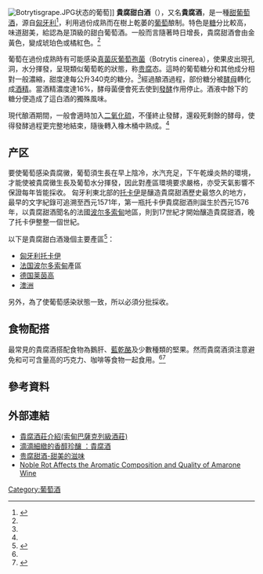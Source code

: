 {{noteTA
|1=zh-tw:托凱;zh:托卡伊;zh-cn:托考伊;
}}
[[File:Botrytisgrape.JPG|thumb]]状态的葡萄]]
'''貴腐甜白酒'''（{{lang-de|Trockenbeerenauslese}}），又名'''貴腐酒'''，是一種[[甜點酒|甜葡萄酒]]，源自[[匈牙利|匈牙利]]<ref name="info">{{Cite web|title=黃金酒-國際金釀聯盟,創造黃金視覺和口感,賦予酒全新的靈魂|url=http://www.goldinalliance.com/chinese/blog/detail.php?dpid=14|accessdate=2020-10-26|work=www.goldinalliance.com|archive-date=2017-09-07|archive-url=https://web.archive.org/web/20170907021723/http://www.goldinalliance.com/chinese/blog/detail.php?dpid=14|dead-url=no}}</ref>，利用過份成熟而在樹上乾萎的[[葡萄|葡萄]]酿制。特色是[[糖|糖]]分比較高，味道甜美，給認為是頂級的甜白葡萄酒。一般而言隨著時日增長，貴腐甜酒會由金黃色，變成琥珀色或橘紅色。<ref name="info" />

葡萄在過份成熟時有可能感染[[真菌|真菌]][[灰葡萄孢菌|灰葡萄孢菌]]（Botrytis cinerea），使果皮出現孔洞，水分揮發，呈現類似葡萄乾的狀態，称[[贵腐|贵腐]]态。這時的葡萄糖分和其他成分相對一般濃縮，甜度達每公升340克的糖分。<ref name="info" />經過酿酒過程，部份糖分被[[酵母|酵母]]轉化成[[乙醇|酒精]]。當酒精濃度達16%，酵母菌便會死去使到[[發酵|發酵]]作用停止。酒液中餘下的糖分便造成了這白酒的獨殊風味。

現代酿酒期間，一般會適時加入[[二氧化硫|二氧化硫]]，不僅終止發酵，還殺死剩餘的酵母，使得發酵過程更完整地結束，隨後轉入橡木桶中熟成。<ref name="info" />

==产区==
要使葡萄感染貴腐黴，葡萄須生長在早上陰冷，水汽充足，下午乾燥炎熱的環境，才能使被貴腐黴生長及葡萄水分揮發，因此對產區環境要求嚴格，亦受天氣影響不保證每年皆能採收。
匈牙利東北部的[[托卡伊葡萄酒產地歷史文化景觀|托卡伊]]是釀造貴腐甜酒歷史最悠久的地方，最早的文字紀錄可追溯至西元1571年，第一瓶托卡伊貴腐甜酒則誕生於西元1576年，以貴腐甜酒聞名的法國[[波尔多|波尔多]][[索泰尔讷|索甸]]地區，則到17世紀才開始釀造貴腐甜酒，晚了托卡伊整整一個世紀。

以下是貴腐甜白酒幾個主要產區<ref>{{Cite web|title=上帝偏愛的三大貴腐酒產區|url=https://floreviolet.wordpress.com/2014/03/14/上帝偏愛的三大貴腐酒產區/|accessdate=2020-10-26|date=2014-03-14|last=品酒品書品生活|work=wine life|language=zh-TW|archive-date=2018-02-04|archive-url=https://web.archive.org/web/20180204090308/https://floreviolet.wordpress.com/2014/03/14/%e4%b8%8a%e5%b8%9d%e5%81%8f%e6%84%9b%e7%9a%84%e4%b8%89%e5%a4%a7%e8%b2%b4%e8%85%90%e9%85%92%e7%94%a2%e5%8d%80/|dead-url=no}}</ref>：

* [[匈牙利|匈牙利]][[托卡伊葡萄酒產地歷史文化景觀|托卡伊]]
* [[法国|法国]][[波尔多|波尔多]][[索泰尔讷|索甸]]產區
* [[德国|德国]][[莱茵高_(葡萄酒产区)|莱茵高]]
* [[澳洲|澳洲]]{{link-en|格里菲斯 (新南威尔士)|Griffith, New South Wales|格里菲斯}}

另外，為了使葡萄感染狀態一致，所以必須分批採收。

==食物配搭==
最常見的貴腐酒搭配食物為鵝肝、[[藍乾酪|藍乾酪]]及少數種類的堅果。然而貴腐酒須注意避免和可可含量高的巧克力、咖啡等食物一起食用。<ref name="info" /><ref>{{Cite web|title=【葡萄酒款】貴腐酒，產區、風味、經典搭餐全攻略|url=https://www.winentaste.com/magazine/special_botrytis|accessdate=2020-10-26|work=WINE&TASTE 品迷網|language=zh-TW|archive-date=2020-10-28|archive-url=https://web.archive.org/web/20201028204849/https://www.winentaste.com/magazine/special_botrytis|dead-url=no}}</ref>

== 參考資料 ==
{{reflist}}

==外部連結==
* [http://www.tellmewine.com.tw/webc/html/knowledge/index2.aspx?kind=214 貴腐酒莊介紹(索甸巴薩克列級酒莊)] {{Wayback|url=http://www.tellmewine.com.tw/webc/html/knowledge/index2.aspx?kind=214 |date=20170629234803 }}
* [http://www.p9.com.tw/Knowledge/KnowDetail.aspx?id=79 滴滴細緻的香醇珍釀 ：貴腐酒] {{Wayback|url=http://www.p9.com.tw/Knowledge/KnowDetail.aspx?id=79 |date=20170419182604 }}
* [https://web.archive.org/web/20160304134446/http://www.vinehoo.com/baike/default.aspx?cateId=21&infoId=452&AspxAutoDetectCookieSupport=1 贵腐甜酒-甜美的滋味]
* [http://www.academicwino.com/2012/03/noble-rot-affects-aromatic-composition.html/ Noble Rot Affects the Aromatic Composition and Quality of Amarone Wine] {{Wayback|url=http://www.academicwino.com/2012/03/noble-rot-affects-aromatic-composition.html/ |date=20200224044117 }}

{{德国葡萄酒}}

[[Category:葡萄酒|Category:葡萄酒]]